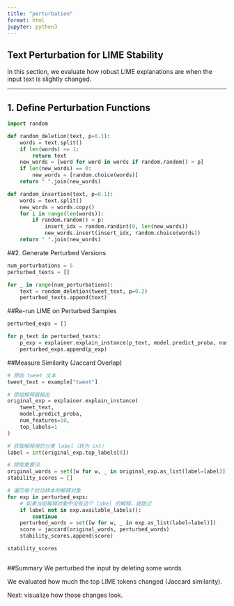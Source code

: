 ```yaml
---
title: "perturbation"
format: html
jupyter: python3
---
```


## Text Perturbation for LIME Stability

In this section, we evaluate how robust LIME explanations are when the input text is slightly changed.

---

## 1. Define Perturbation Functions

```python
import random

def random_deletion(text, p=0.1):
    words = text.split()
    if len(words) <= 1:
        return text
    new_words = [word for word in words if random.random() > p]
    if len(new_words) == 0:
        new_words = [random.choice(words)]
    return " ".join(new_words)

def random_insertion(text, p=0.1):
    words = text.split()
    new_words = words.copy()
    for i in range(len(words)):
        if random.random() < p:
            insert_idx = random.randint(0, len(new_words))
            new_words.insert(insert_idx, random.choice(words))
    return " ".join(new_words)
```

##2. Generate Perturbed Versions
```python
num_perturbations = 5
perturbed_texts = []

for _ in range(num_perturbations):
    text = random_deletion(tweet_text, p=0.2)
    perturbed_texts.append(text)
```

##Re-run LIME on Perturbed Samples
```python
perturbed_exps = []

for p_text in perturbed_texts:
    p_exp = explainer.explain_instance(p_text, model.predict_proba, num_features=10, top_labels=1)
    perturbed_exps.append(p_exp)

```

##Measure Similarity (Jaccard Overlap)
```python
# 原始 tweet 文本
tweet_text = example["tweet"]

# 原始解释器输出
original_exp = explainer.explain_instance(
    tweet_text,
    model.predict_proba,
    num_features=10,
    top_labels=1
)

# 获取解释用的分类 label（转为 int）
label = int(original_exp.top_labels[0])

# 提取重要词
original_words = set([w for w, _ in original_exp.as_list(label=label)])
stability_scores = []

# 遍历每个扰动样本的解释对象
for exp in perturbed_exps:
    # 如果当前解释对象中没有这个 label 的解释，就跳过
    if label not in exp.available_labels():
        continue
    perturbed_words = set([w for w, _ in exp.as_list(label=label)])
    score = jaccard(original_words, perturbed_words)
    stability_scores.append(score)

stability_scores



```

##Summary
We perturbed the input by deleting some words.

We evaluated how much the top LIME tokens changed (Jaccard similarity).

Next: visualize how those changes look.

